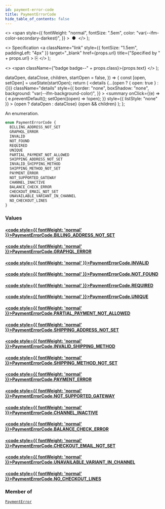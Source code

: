 ```yaml
---
id: payment-error-code
title: PaymentErrorCode
hide_table_of_contents: false
---
```


  <>
    <span
      style={{
        fontWeight: "normal",
        fontSize: ".5em",
        color: "var(--ifm-color-secondary-darkest)",
      }}
    >
      &nbsp;●&nbsp;
    </span>
  </>
);

  <>
    Specification
    <a
      className="link"
      style={{ fontSize: "1.5em", paddingLeft: "4px" }}
      target="\_blank"
      href={props.url}
      title={"Specified by " + props.url}
    >
      ⎘
    </a>
  </>
);

  <>
    <span className={"badge badge--" + props.class}>{props.text}</span>
  </>
);


  dataOpen,
  dataClose,
  children,
  startOpen = false,
}) => {
  const [open, setOpen] = useState(startOpen);
  return (
    <details
      {...(open ? { open: true } : {})}
      className="details"
      style={{
        border: "none",
        boxShadow: "none",
        background: "var(--ifm-background-color)",
      }}
    >
      <summary
        onClick={(e) => {
          e.preventDefault();
          setOpen((open) => !open);
        }}
        style={{ listStyle: "none" }}
      >
        {open ? dataOpen : dataClose}
      </summary>
      {open && children}
    </details>
  );
};

An enumeration.

```graphql
enum PaymentErrorCode {
  BILLING_ADDRESS_NOT_SET
  GRAPHQL_ERROR
  INVALID
  NOT_FOUND
  REQUIRED
  UNIQUE
  PARTIAL_PAYMENT_NOT_ALLOWED
  SHIPPING_ADDRESS_NOT_SET
  INVALID_SHIPPING_METHOD
  SHIPPING_METHOD_NOT_SET
  PAYMENT_ERROR
  NOT_SUPPORTED_GATEWAY
  CHANNEL_INACTIVE
  BALANCE_CHECK_ERROR
  CHECKOUT_EMAIL_NOT_SET
  UNAVAILABLE_VARIANT_IN_CHANNEL
  NO_CHECKOUT_LINES
}
```

### Values

#### [<code style={{ fontWeight: 'normal' }}>PaymentErrorCode.<b>BILLING_ADDRESS_NOT_SET</b></code>](#)

>

#### [<code style={{ fontWeight: 'normal' }}>PaymentErrorCode.<b>GRAPHQL_ERROR</b></code>](#)

>

#### [<code style={{ fontWeight: 'normal' }}>PaymentErrorCode.<b>INVALID</b></code>](#)

>

#### [<code style={{ fontWeight: 'normal' }}>PaymentErrorCode.<b>NOT_FOUND</b></code>](#)

>

#### [<code style={{ fontWeight: 'normal' }}>PaymentErrorCode.<b>REQUIRED</b></code>](#)

>

#### [<code style={{ fontWeight: 'normal' }}>PaymentErrorCode.<b>UNIQUE</b></code>](#)

>

#### [<code style={{ fontWeight: 'normal' }}>PaymentErrorCode.<b>PARTIAL_PAYMENT_NOT_ALLOWED</b></code>](#)

>

#### [<code style={{ fontWeight: 'normal' }}>PaymentErrorCode.<b>SHIPPING_ADDRESS_NOT_SET</b></code>](#)

>

#### [<code style={{ fontWeight: 'normal' }}>PaymentErrorCode.<b>INVALID_SHIPPING_METHOD</b></code>](#)

>

#### [<code style={{ fontWeight: 'normal' }}>PaymentErrorCode.<b>SHIPPING_METHOD_NOT_SET</b></code>](#)

>

#### [<code style={{ fontWeight: 'normal' }}>PaymentErrorCode.<b>PAYMENT_ERROR</b></code>](#)

>

#### [<code style={{ fontWeight: 'normal' }}>PaymentErrorCode.<b>NOT_SUPPORTED_GATEWAY</b></code>](#)

>

#### [<code style={{ fontWeight: 'normal' }}>PaymentErrorCode.<b>CHANNEL_INACTIVE</b></code>](#)

>

#### [<code style={{ fontWeight: 'normal' }}>PaymentErrorCode.<b>BALANCE_CHECK_ERROR</b></code>](#)

>

#### [<code style={{ fontWeight: 'normal' }}>PaymentErrorCode.<b>CHECKOUT_EMAIL_NOT_SET</b></code>](#)

>

#### [<code style={{ fontWeight: 'normal' }}>PaymentErrorCode.<b>UNAVAILABLE_VARIANT_IN_CHANNEL</b></code>](#)

>

#### [<code style={{ fontWeight: 'normal' }}>PaymentErrorCode.<b>NO_CHECKOUT_LINES</b></code>](#)

>

### Member of

[`PaymentError`](../../../api-storefront/payments/objects/payment-error) <Badge class="secondary" text="object"/>
